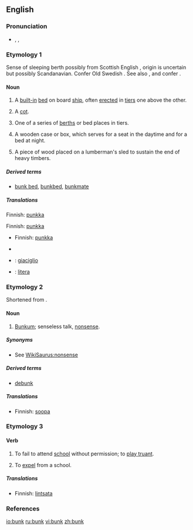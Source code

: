 {{wikipedia|dab=bunk}}
==English==

===Pronunciation===
*{{enPR|bŭngk}}, {{IPA|/bʌŋk/}}, {{SAMPA|/bVNk/}}
*:{{rhymes|ʌŋk}}

===Etymology 1===
Sense of sleeping berth possibly from Scottish English {{term|bunker||seat, bench}}, origin is uncertain but possibly Scandanavian. Confer Old Swedish {{term|bunke||boards used to protect the cargo of a ship|lang=}}. See also {{term|boarding}}, {{term|flooring}} and confer {{term|bunch}}. 

====Noun====
{{en-noun}}

# {{nautical}} A [[built-in]] [[bed]] on board [[ship]], often [[erected]] in [[tier]]s one above the other.
# {{military}} A [[cot]].
# One of a series of [[berth]]s or bed places in tiers.
# {{US}} A wooden case or box, which serves for a seat in the daytime and for a bed at night.
# {{US|colloquial}} A piece of wood placed on a lumberman's sled to sustain the end of heavy timbers.

=====Derived terms=====
*[[bunk bed]], [[bunkbed]], [[bunkmate]]

=====Translations=====
{{trans-top|(nautical) built-in bed on board ship}}
Finnish: [[punkka]]
{{trans-mid}}
{{trans-bottom}}

{{trans-top|(military) cot}}
Finnish: [[punkka]]
{{trans-mid}}
{{trans-bottom}}

{{trans-top|one of a series of berth in tiers}}
*Finnish: [[punkka]]
{{trans-mid}}
*{{trreq|Japanese}}
{{trans-bottom}}

{{ttbc-top}}
*{{ttbc|Italian}}: [[giaciglio]] {{m}}
{{trans-mid}}
*{{ttbc|Spanish}}: [[litera]] {{f}}
{{trans-bottom}}

===Etymology 2===
Shortened from {{term|bunkum}}.

====Noun====
{{en-noun|-}}

# {{slang}} [[bunkum|Bunkum]]; senseless talk, [[nonsense]].

=====Synonyms=====
*See [[WikiSaurus:nonsense]]

=====Derived terms=====
*[[debunk]]

=====Translations=====
{{trans-top|nonsense}}
*Finnish: [[soopa]]
{{trans-mid}}
{{trans-bottom}}

===Etymology 3===
{{rfe}}

====Verb====
{{en-verb}}

# {{UK}} To fail to attend [[school]] without permission; to [[play truant]].
# {{obsolete}} To [[expel]] from a school.

=====Translations=====
{{trans-top|to fail to attend school without permission}}
*Finnish: [[lintsata]]
{{trans-mid}}
{{trans-bottom}}

===References===
{{R:1913}}
{{R:Online Etymology Dictionary}}

[[io:bunk]]
[[ru:bunk]]
[[vi:bunk]]
[[zh:bunk]]